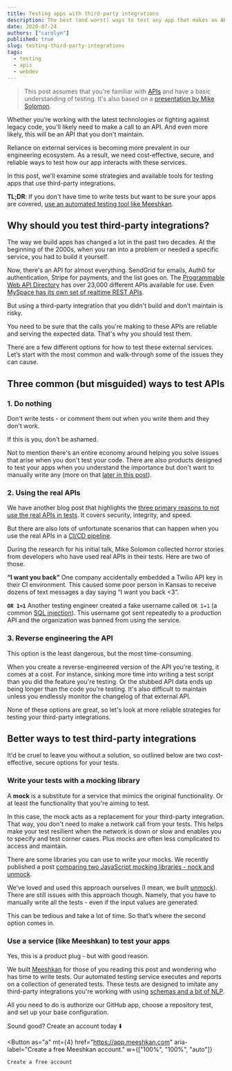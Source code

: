 ```yaml
---
title: Testing apps with third-party integrations
description: The best (and worst) ways to test any app that makes an API call to a third-party integration or service.
date: 2020-07-24
authors: ["carolyn"]
published: true
slug: testing-third-party-integrations
tags:
  - testing
  - apis
  - webdev
---
```



> This post assumes that you're familiar with [APIs](https://www.programmableweb.com/api-university/what-are-apis-and-how-do-they-work) and have a basic understanding of testing. It's also based on a [presentation by Mike Solomon](https://www.youtube.com/watch?v=KFiSEQtTdpk&t=779s).

Whether you’re working with the latest technologies or fighting against legacy code, you'll likely need to make a call to an API. And even more likely, this will be an API that you don't maintain.

Reliance on external services is becoming more prevalent in our engineering ecosystem. As a result, we need cost-effective, secure, and reliable ways to test how our app interacts with these services.

In this post, we'll examine some strategies and available tools for testing apps that use third-party integrations.

**TL;DR**: If you don't have time to write tests but want to be sure your apps are covered, [use an automated testing tool like Meeshkan](#use-a-service-like-meeshkan-to-test-your-apps).

## Why should you test third-party integrations?

The way we build apps has changed a lot in the past two decades. At the beginning of the 2000s, when you ran into a problem or needed a specific service, you had to build it yourself.

Now, there's an API for almost everything. SendGrid for emails, Auth0 for authentication, Stripe for payments, and the list goes on. The [Programmable Web API Directory](https://www.programmableweb.com/apis/directory) has over 23,000 different APIs available for use. Even [MySpace has its own set of realtime REST APIs](https://www.programmableweb.com/api/myspace-rest-api).

But using a third-party integration that you didn't build and don't maintain is risky.

You need to be sure that the calls you're making to these APIs are reliable and serving the expected data. That's why you should test them.

There are a few different options for how to test these external services. Let’s start with the most common and walk-through some of the issues they can cause.

## Three common (but misguided) ways to test APIs

### 1. Do nothing

Don't write tests - or comment them out when you write them and they don't work.

If this is you, don't be ashamed.

Not to mention there's an entire economy around helping you solve issues that arise when you don't test your code. There are also products designed to test your apps when you understand the importance but don't want to manually write any (more on that [later in this post](#use-a-service-like-meeshkan-to-test-your-apps)).

### 2. Using the real APIs

We have another blog post that highlights the [three primary reasons to not use the real APIs in tests](/blog/why-not-use-real-apis-in-tests/). It covers security, integrity, and speed.

But there are also lots of unfortunate scenarios that can happen when you use the real APIs in a [CI/CD pipeline](https://www.infoworld.com/article/3271126/what-is-cicd-continuous-integration-and-continuous-delivery-explained.html).

During the research for his initial talk, Mike Solomon collected horror stories from developers who have used real APIs in their tests. Here are two of those.

**“I want you back”**
One company accidentally embedded a Twilio API key in their CI environment. This caused some poor person in Kansas to receive dozens of text messages a day saying “I want you back <3”.

**`OR 1=1`**
Another testing engineer created a fake username called `OR 1=1` (a common [SQL injection](https://developer.mozilla.org/en-US/docs/Glossary/SQL_Injection)). This username got sent repeatedly to a production API and the organization was banned from using the service.

### 3. Reverse engineering the API

This option is the least dangerous, but the most time-consuming.

When you create a reverse-engineered version of the API you're testing, it comes at a cost. For instance, sinking more time into writing a test script than you did the feature you're testing. Or the stubbed API data ends up being longer than the code you're testing. It's also difficult to maintain unless you endlessly monitor the changelog of that external API.

None of these options are great, so let's look at more reliable strategies for testing your third-party integrations.

## Better ways to test third-party integrations

It'd be cruel to leave you without a solution, so outlined below are two cost-effective, secure options for your tests.

### Write your tests with a mocking library

A **mock** is a substitute for a service that mimics the original functionality. Or at least the functionality that you're aiming to test.

In this case, the mock acts as a replacement for your third-party integration. That way, you don't need to make a network call from your tests. This helps make your test resilient when the network is down or slow and enables you to specify and test corner cases. Plus mocks are often less complicated to access and maintain.

There are some libraries you can use to write your mocks. We recently published a post [comparing two JavaScript mocking libraries - nock and unmock](/blog/unmock-vs-nock/).

We’ve loved and used this approach ourselves (I mean, we built [unmock](https://github.com/meeshkan/unmock-js)). There are still issues with this approach though. Namely, that you have to manually write all the tests - even if the input values are generated.

This can be tedious and take a lot of time. So that’s where the second option comes in.

### Use a service (like Meeshkan) to test your apps

Yes, this is a product plug - but with good reason.

We built [Meeshkan](/) for those of you reading this post and wondering who has time to write tests. Our automated testing service executes and reports on a collection of generated tests. These tests are designed to imitate any third-party integrations you're working with using [schemas and a bit of NLP](/docs/how-meeshkan-works/).

All you need to do is authorize our GitHub app, choose a repository test, and set up your base configuration.

Sound good? Create an account today ⬇️

<Button
	as="a"
	mt={4}
	href="https://app.meeshkan.com"
	aria-label="Create a free Meeshkan account."
	w={["100%", "100%", "auto"]}
>
	Create a free account
</Button>

